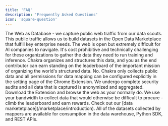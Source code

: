 ```yaml
---
title: 'FAQ'
description: 'Frequently Asked Questions'
icon: 'square-question'
---
```


<Accordion title='What is Chakra?'>
  The Web as Database - we capture public web traffic from our data scouts. This
  public traffic allows us to build datasets in the Open Data Marketplace that
  fulfill key enterprise needs.
</Accordion>

<Accordion title='Why should I contribute?'>
  The web is open but extremely difficult for AI companies to navigate. It's
  cost prohibitive and technically challenging for these organizations to gather
  the data they need to run training and inference. Chakra organizes and
  structures this data, and you as the end contributor can earn standing on the
  leaderboard of the important mission of organizing the world's structured
  data.
</Accordion>

<Accordion title='Does Chakra collect any private data?'>
  No. Chakra only collects public data and all permissions for data mapping can
  be configured explicitly in the setting page of the Chrome Extension. We
  undergo complete security audits and all data that is captured is anonymized
  and aggregated.
</Accordion>

<Accordion title='How do I get started?'>
  Download the Extension and browse the web as your normally do. We use your
  bandwidth to collect data that would otherwise be difficult to procure - climb
  the leaderboard and earn rewards.
</Accordion>

<Accordion title='How can I use mapped data as an enterprise?'>
  Check out our [data marketetplace](/marketplace/introduction). All of the
  datasets collected by mappers are available for consumption in the data
  warehouse, Python SDK, and REST APIs.
</Accordion>
